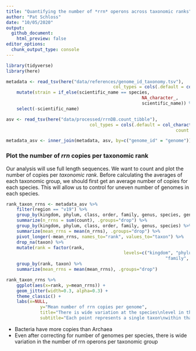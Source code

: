 ```yaml
---
title: "Quantifying the number of *rrn* operons across taxonomic ranks"
author: "Pat Schloss"
date: "10/05/2020"
output:
  github_document:
    html_preview: false
editor_options:
  chunk_output_type: console
---
```


```r
library(tidyverse)
library(here)

metadata <- read_tsv(here("data/references/genome_id_taxonomy.tsv"),
										 col_types = cols(.default = col_character())) %>%
	mutate(strain = if_else(scientific_name == species,
													NA_character_,
													scientific_name)) %>%
	select(-scientific_name)

asv <- read_tsv(here("data/processed/rrnDB.count_tibble"),
								col_types = cols(.default = col_character(),
																 count = col_integer()))

metadata_asv <- inner_join(metadata, asv, by=c("genome_id" = "genome"))
```


### Plot the number of *rrn* copies per taxonomic rank

Our analysis will use full length sequences. We want to count and plot the number of copies per *taxonomic rank*. Before calculating the averages of each taxonomic group, we should first get an average number of copies for each species. This will allow us to control for uneven number of genomes in each species.

```r
rank_taxon_rrns <- metadata_asv %>%
	filter(region == "v19") %>%
	group_by(kingdom, phylum, class, order, family, genus, species, genome_id) %>%
	summarize(n_rrns = sum(count), .groups="drop") %>% 
	group_by(kingdom, phylum, class, order, family, genus, species) %>%
	summarize(mean_rrns = mean(n_rrns), .groups="drop") %>% 
	pivot_longer(-mean_rrns, names_to="rank", values_to="taxon") %>%
	drop_na(taxon) %>%
	mutate(rank = factor(rank,
											 levels=c("kingdom", "phylum", "class", "order",
											 				 "family", "genus", "species", "strain"))) %>%
	group_by(rank, taxon) %>%
	summarize(mean_rrns = mean(mean_rrns), .groups="drop")

rank_taxon_rrns %>%
	ggplot(aes(x=rank, y=mean_rrns)) + 
	geom_jitter(width=0.3, alpha=0.3) +
	theme_classic() +
	labs(x=NULL, 
			 y="Mean number of rrn copies per genome",
			 title="There is wide variation at the species\nlevel in the number of rrn copies",
			 subtitle="Each point represents a single taxon\nwithin that rank, numbers based on\nan average species copy number")
```

* Bacteria have more copies than Archaea
* Even after correcting for number of genomes per species, there is wide variation in the number of rrn operons per taxonomic group
